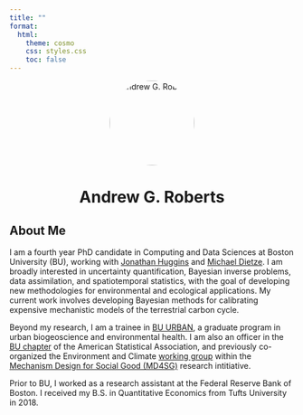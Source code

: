 ```yaml
---
title: ""
format:
  html:
    theme: cosmo
    css: styles.css
    toc: false
---
```


<style>
.img-circle {
  border-radius: 50%;
  width: 150px;
  height: 150px;
  display: block;
  margin: 0 auto;
}
.icon-links {
  text-align: center;
  margin-top: 10px;
}
.icon-links a {
  margin: 0 10px;
  font-size: 1.5em;
}
</style>

<div style="text-align: center;">
  <img src="headshot_photo.png" alt="Andrew G. Roberts" class="img-circle">

  <h1>Andrew G. Roberts</h1>
</div>


## About Me

I am a fourth year PhD candidate in Computing and Data Sciences at Boston University (BU), working with
[Jonathan Huggins](http://jhhuggins.org/) and [Michael Dietze](https://www.bu.edu/earth/profiles/michael-dietze/).
I am broadly interested in uncertainty quantification, Bayesian inverse problems, data assimilation, and
spatiotemporal statistics, with the goal of developing new methodologies for environmental and ecological applications.
My current work involves developing Bayesian methods for calibrating expensive mechanistic models of the terrestrial carbon
cycle.

Beyond my research, I am a trainee in [BU URBAN](https://sites.bu.edu/urban/),
a graduate program in urban biogeoscience and environmental health. I am also
an officer in the [BU chapter](https://www.bu.edu/math/bu-student-chapter-of-the-asa/)
of the American Statistical Association, and previously co-organized the
Environment and Climate [working group](https://www.md4sg.com/workinggroups/environment.html)
within the [Mechanism Design for Social Good (MD4SG)](https://www.md4sg.com/index.html)
research intitiative.

Prior to BU, I worked as a research assistant at the Federal Reserve Bank of
Boston. I received my B.S. in Quantitative Economics from Tufts University
in 2018.
